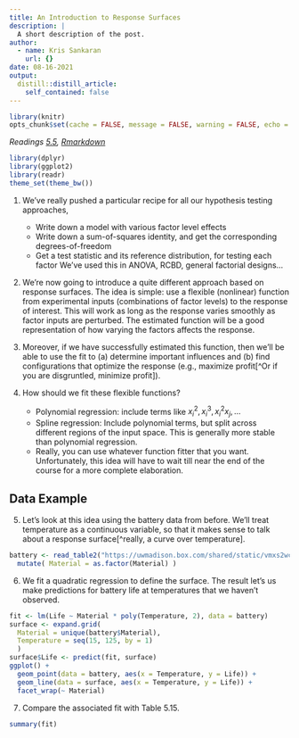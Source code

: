 ```yaml
---
title: An Introduction to Response Surfaces
description: |
  A short description of the post.
author:
  - name: Kris Sankaran
    url: {}
date: 08-16-2021
output:
  distill::distill_article:
    self_contained: false
---
```


```r
library(knitr)
opts_chunk$set(cache = FALSE, message = FALSE, warning = FALSE, echo = TRUE)
```

_Readings [5.5](), [Rmarkdown]()_

```r
library(dplyr)
library(ggplot2)
library(readr)
theme_set(theme_bw())
```

1. We’ve really pushed a particular recipe for all our hypothesis testing
approaches,
    * Write down a model with various factor level effects
    * Write down a sum-of-squares identity, and get the corresponding
    degrees-of-freedom
    * Get a test statistic and its reference distribution, for testing each factor
We’ve used this in ANOVA, RCBD, general factorial designs…

2. We’re now going to introduce a quite different approach based on response
surfaces. The idea is simple: use a flexible (nonlinear) function from
experimental inputs (combinations of factor levels) to the response of interest.
This will work as long as the response varies smoothly as factor inputs are
perturbed. The estimated function will be a good representation of how varying
the factors affects the response.

3. Moreover, if we have successfully estimated this function, then we’ll be able
to use the fit to (a) determine important influences and (b) find configurations
that optimize the response (e.g., maximize profit[^Or if you are disgruntled,
minimize profit]).

4. How should we fit these flexible functions?
    * Polynomial regression: include terms like $x_i^2, x_i^3, x_i^2 x_j, ...$
    * Spline regression: Include polynomial terms, but split across different
    regions of the input space. This is generally more stable than polynomial
    regression.
    * Really, you can use whatever function fitter that you want.
Unfortunately, this idea will have to wait till near the end of the course for a
more complete elaboration.

## Data Example

5. Let's look at this idea using the battery data from before. We'll treat
temperature as a continuous variable, so that it makes sense to talk about a
response surface[^really, a curve over temperature].

```r
battery <- read_table2("https://uwmadison.box.com/shared/static/vmxs2wcsdxkdjujp85nw5kvk83xz4gl9.txt") %>%
  mutate( Material = as.factor(Material) )
```

6. We fit a quadratic regression to define the surface. The result let's us make
predictions for battery life at temperatures that we haven't observed.

```r
fit <- lm(Life ~ Material * poly(Temperature, 2), data = battery)
surface <- expand.grid(
  Material = unique(battery$Material), 
  Temperature = seq(15, 125, by = 1)
  )
surface$Life <- predict(fit, surface)
ggplot() +
  geom_point(data = battery, aes(x = Temperature, y = Life)) +
  geom_line(data = surface, aes(x = Temperature, y = Life)) +
  facet_wrap(~ Material)
```

7. Compare the associated fit with Table 5.15.

```r
summary(fit)
```